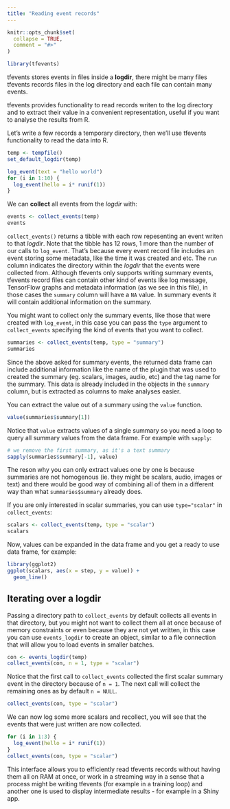 ```yaml
---
title: "Reading event records"
---
```


```r
knitr::opts_chunk$set(
  collapse = TRUE,
  comment = "#>"
)
```

```r
library(tfevents)
```

tfevents stores events in files inside a **logdir**, there might be many files tfevents records  files in the log directory and each file can contain many events.

tfevents provides functionality to read records writen to the log directory and to extract their value in a convenient representation, useful if you want to analyse the results from R.

Let's write a few records a temporary directory, then we'll use tfevents functionality to read the data into R.

```r
temp <- tempfile()
set_default_logdir(temp)
```

```r
log_event(text = "hello world")
for (i in 1:10) {
  log_event(hello = i* runif(1))
}
```

We can **collect** all events from the *logdir* with:

```r
events <- collect_events(temp)
events
```

`collect_events()` returns a tibble with each row repesenting an event writen to that *logdir*. Note that the tibble has 12 rows, 1 more than the number of our calls to `log_event`. That's because every event record file includes an event storing some metadata, like the time it was created and etc. The `run` column indicates the directory within the *logdir* that the events were collected from. Although tfevents only supports writing summary events, tfevents record files can contain other kind of events like log message, TensorFlow graphs and metadata information (as we see in this file), in those cases the `summary` column will have a `NA` value. In summary events it will contain additional information on the summary.

You might want to collect only the summary events, like those that were created with `log_event`, in this case you can pass the `type` argument to `collect_events` specifying the kind of events that you want to collect.

```r
summaries <- collect_events(temp, type = "summary")
summaries
```
Since the above asked for summary events, the returned data frame can include additional information like the name of the plugin that was used to created the summary (eg. scalars, images, audio, etc) and the tag name for the summary. This data is already included in the objects in the `summary` column, but is extracted as columns to make analyses easier. 

You can extract the value out of a summary using the `value` function.

```r
value(summaries$summary[1])
```

Notice that `value` extracts values of a single summary so you need a loop to query all summary values from the data frame. For example with `sapply`:

```r
# we remove the first summary, as it's a text summary
sapply(summaries$summary[-1], value)
```

The reson why you can only extract values one by one is because summaries are not homogenous (ie. they might be scalars, audio, images or text) and there would be good way of combining all of them in a different way than what `summaries$summary` already does.

If you are only interested in scalar summaries, you can use `type="scalar"` in `collect_events`:

```r
scalars <- collect_events(temp, type = "scalar")
scalars
```

Now, values can be expanded in the data frame and you get a ready to use data frame, for example:

```r
library(ggplot2)
ggplot(scalars, aes(x = step, y = value)) +
  geom_line()
```

## Iterating over a logdir

Passing a directory path to `collect_events` by default collects all events in that directory, but you might not want to collect them all at once because of memory constraints or even because they are not yet written, in this case you can use `events_logdir` to create an object, similar to a file connection that
will allow you to load events in smaller batches.

```r
con <- events_logdir(temp)
collect_events(con, n = 1, type = "scalar")
```

Notice that the first call to `collect_events` collected the first scalar summary event in the directory because of `n = 1`. The next call will collect the remaining ones as by default `n = NULL`. 

```r
collect_events(con, type = "scalar")
```

We can now log some more scalars and recollect, you will see that the events that were just written are now collected.

```r
for (i in 1:3) {
  log_event(hello = i* runif(1))
}
collect_events(con, type = "scalar")
```

This interface allows you to efficiently read tfevents records without having them all on RAM at once, or work in a streaming way in a sense that a process might be writing tfevents (for example in a training loop) and another one is used to display intermediate results - for example in a Shiny app.
